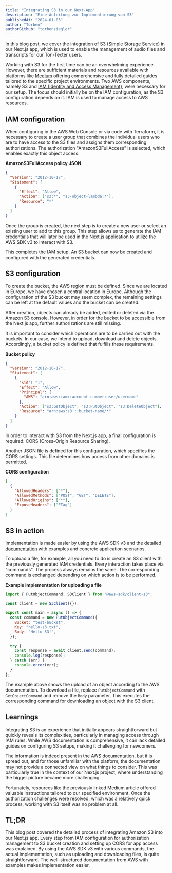```yaml
---
title: "Integrating S3 in our Next-App"
description: "Eine Anleitung zur Implementierung von S3"
publishedAt: "2024-01-05"
author: "Torben"
authorGithub: "torbenziegler"
---
```


In this blog post, we cover the integration of [S3 (Simple Storage Service)](https://aws.amazon.com/de/s3/) in our Next.js app, which is used to enable the management of audio files and transcripts for our Ton-Texter users.

Working with S3 for the first time can be an overwhelming experience. However, there are sufficient materials and resources available with platforms like [Medium](https://medium.com/@louis_10840/how-to-interact-upload-files-get-files-with-amazon-s3-using-nextjs-app-fcbad408033b) offering comprehensive and fully detailed guides tailored to the specific project environments.
Two AWS components, namely S3 and [IAM (Identity and Access Management)](https://aws.amazon.com/de/iam/), were necessary for our setup. The focus should initially be on the IAM configuration, as the S3 configuration depends on it. IAM is used to manage access to AWS resources.

## IAM configuration

When configuring in the AWS Web Console or via code with Terraform, it is necessary to create a user group that combines the individual users who are to have access to the S3 files and assigns them corresponding authorizations. The authorization "AmazonS3FullAccess" is selected, which enables exactly this object access.

**AmazonS3FullAccess policy JSON**

```json
{
  "Version": "2012-10-17",
  "Statement": [
    {
      "Effect": "Allow",
      "Action": ["s3:*", "s3-object-lambda:*"],
      "Resource": "*"
    }
  ]
}
```

Once the group is created, the next step is to create a new user or select an existing user to add to this group. This step allows us to generate the IAM credentials that will later be used in the Next.js application to utilize the AWS SDK v3 to interact with S3.

This completes the IAM setup. An S3 bucket can now be created and configured with the generated credentials.

## S3 configuration

To create the bucket, the AWS region must be defined. Since we are located in Europe, we have chosen a central location in Europe. Although the configuration of the S3 bucket may seem complex, the remaining settings can be left at the default values and the bucket can be created.

After creation, objects can already be added, edited or deleted via the Amazon S3 console. However, in order for the bucket to be accessible from the Next.js app, further authorizations are still missing.

It is important to consider which operations are to be carried out with the buckets. In our case, we intend to upload, download and delete objects. Accordingly, a bucket policy is defined that fulfills these requirements.

**Bucket policy**

```json
{
  "Version": "2012-10-17",
  "Statement": [
    {
      "Sid": "1",
      "Effect": "Allow",
      "Principal": {
        "AWS": "arn:aws:iam::account-number:user/username"
      },
      "Action": ["s3:GetObject", "s3:PutObject", "s3:DeleteObject"],
      "Resource": "arn:aws:s3:::bucket-name/*"
    }
  ]
}
```

In order to interact with S3 from the Next.js app, a final configuration is required: CORS (Cross-Origin Resource Sharing).

Another JSON file is defined for this configuration, which specifies the CORS settings. This file determines how access from other domains is permitted.

**CORS configuration**

```json
[
  {
    "AllowedHeaders": ["*"],
    "AllowedMethods": ["POST", "GET", "DELETE"],
    "AllowedOrigins": ["*"],
    "ExposeHeaders": ["ETag"]
  }
]
```

## S3 in action

Implementation is made easier by using the AWS SDK v3 and the detailed [documentation](https://docs.aws.amazon.com/sdk-for-javascript/v3/developer-guide/javascript_s3_code_examples.html) with examples and concrete application scenarios.

To upload a file, for example, all you need to do is create an S3 client with the previously generated IAM credentials. Every interaction takes place via "commands". The process always remains the same. The corresponding command is exchanged depending on which action is to be performed.

**Example implementation for uploading a file**

```javascript
import { PutObjectCommand, S3Client } from "@aws-sdk/client-s3";

const client = new S3Client({});

export const main = async () => {
  const command = new PutObjectCommand({
    Bucket: "test-bucket",
    Key: "hello-s3.txt",
    Body: "Hello S3!",
  });

  try {
    const response = await client.send(command);
    console.log(response);
  } catch (err) {
    console.error(err);
  }
};
```

The example above shows the upload of an object according to the AWS documentation. To download a file, replace `PutObjectCommand` with `GetObjectCommand` and remove the `Body` parameter. This executes the corresponding command for downloading an object with the S3 client.

## Learnings

Integrating S3 is an experience that initially appears straightforward but quickly reveals its complexities, particularly in managing access through IAM rules. While AWS documentation is comprehensive, it can lack detailed guides on configuring S3 setups, making it challenging for newcomers.

The information is indeed present in the AWS documentation, but it is spread out, and for those unfamiliar with the platform, the documentation may not provide a connected view on what things to consider. This was particularly true in the context of our Next.js project, where understanding the bigger picture became more challenging.

Fortunately, resources like the previously linked Medium article offered valuable instructions tailored to our specified environment. Once the authorization challenges were resolved, which was a relatively quick process, working with S3 itself was no problem at all.

## TL;DR

This blog post covered the detailed process of integrating Amazon S3 into our Next.js app. Every step from IAM configuration for authorization management to S3 bucket creation and setting up CORS for app access was explained. By using the AWS SDK v3 with various commands, the actual implementation, such as uploading and downloading files, is quite straightforward. The well-structured documentation from AWS with examples makes implementation easier.